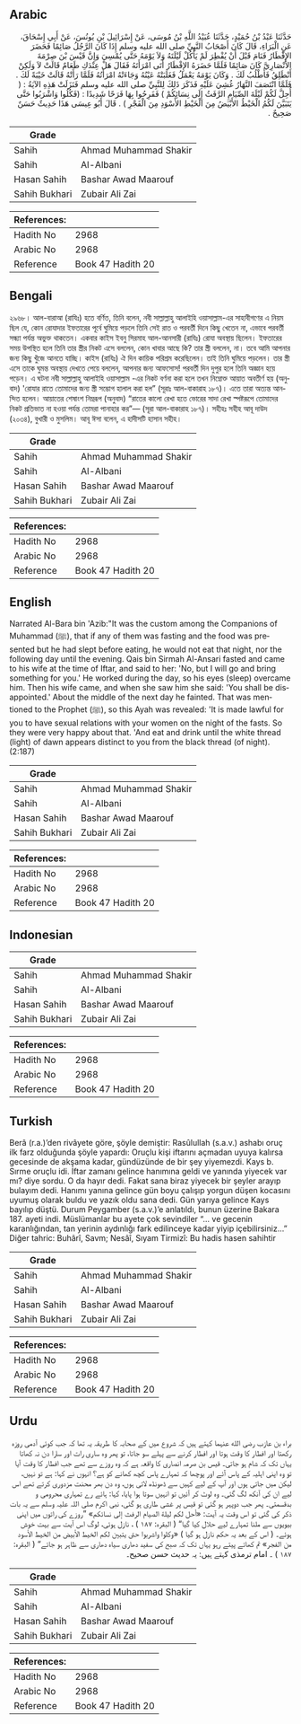 ## Arabic


<div dir="rtl" lang="ar" style={{fontSize:'larger',backgroundColor:'#f8f9fa',padding:20}}>
حَدَّثَنَا عَبْدُ بْنُ حُمَيْدٍ، حَدَّثَنَا عُبَيْدُ اللَّهِ بْنُ مُوسَى، عَنْ إِسْرَائِيلَ بْنِ يُونُسَ، عَنْ أَبِي إِسْحَاقَ، عَنِ الْبَرَاءِ، قَالَ كَانَ أَصْحَابُ النَّبِيِّ صلى الله عليه وسلم إِذَا كَانَ الرَّجُلُ صَائِمًا فَحَضَرَ الإِفْطَارُ فَنَامَ قَبْلَ أَنْ يُفْطِرَ لَمْ يَأْكُلْ لَيْلَتَهُ وَلاَ يَوْمَهُ حَتَّى يُمْسِيَ وَإِنَّ قَيْسَ بْنَ صِرْمَةَ الأَنْصَارِيَّ كَانَ صَائِمًا فَلَمَّا حَضَرَهُ الإِفْطَارُ أَتَى امْرَأَتَهُ فَقَالَ هَلْ عِنْدَكِ طَعَامٌ قَالَتْ لاَ وَلَكِنْ أَنْطَلِقُ فَأَطْلُبُ لَكَ ‏.‏ وَكَانَ يَوْمَهُ يَعْمَلُ فَغَلَبَتْهُ عَيْنُهُ وَجَاءَتْهُ امْرَأَتُهُ فَلَمَّا رَأَتْهُ قَالَتْ خَيْبَةً لَكَ ‏.‏ فَلَمَّا انْتَصَفَ النَّهَارُ غُشِيَ عَلَيْهِ فَذَكَرَ ذَلِكَ لِلنَّبِيِّ صلى الله عليه وسلم فَنَزَلَتْ هَذِهِ الآيَةُ ‏:‏ ‏(‏ أُحِلَّ لَكُمْ لَيْلَةَ الصِّيَامِ الرَّفَثُ إِلَى نِسَائِكُمْ ‏)‏ فَفَرِحُوا بِهَا فَرَحًا شَدِيدًا ‏:‏ ‏(‏فَكُلُوا وَاشْرَبُوا حَتَّى يَتَبَيَّنَ لَكُمُ الْخَيْطُ الأَبْيَضُ مِنَ الْخَيْطِ الأَسْوَدِ مِنَ الْفَجْرِ ‏)‏ ‏.‏ قَالَ أَبُو عِيسَى هَذَا حَدِيثٌ حَسَنٌ صَحِيحٌ ‏.‏
</div>
<div style={{backgroundColor:'#f8f9fa',padding:20, marginBottom: 10}}><table> <thead> <tr> <th>Grade</th> <th></th> </tr> </thead> <tbody> <tr><td>Sahih</td><td>Ahmad Muhammad Shakir</td></tr><tr><td>Sahih</td><td>Al-Albani</td></tr><tr><td>Hasan Sahih</td><td>Bashar Awad Maarouf</td></tr><tr><td>Sahih Bukhari</td><td>Zubair Ali Zai</td></tr></tbody></table><table> <thead> <tr> <th>References:</th> <th></th> </tr> </thead> <tbody><tr><td>Hadith No</td><td>2968</td></tr><tr><td>Arabic No</td><td>2968</td></tr><tr><td>Reference</td><td>Book 47 Hadith 20</td></tr></tbody></table></div>

## Bengali


<div dir="ltr" lang="bn" style={{fontSize:'larger',backgroundColor:'#f8f9fa',padding:20}}>
২৯৬৮। আল-বারাআ (রাযিঃ) হতে বর্ণিত, তিনি বলেন, নবী সাল্লাল্লাহু আলাইহি ওয়াসাল্লাম-এর সাহাবীগণের এ নিয়ম ছিল যে, কোন রোযাদার ইফতারের পূর্বে ঘুমিয়ে পড়লে তিনি সেই রাত ও পরবর্তী দিনে কিছু খেতেন না, এভাবে পরবর্তী সন্ধ্যা পর্যন্ত অভুক্ত থাকতেন। একবার কাইস ইবনু সিরমাহ আল-আনসারী (রাযিঃ) রোযা অবস্থায় ছিলেন। ইফতারের সময় উপস্থিত হলে তিনি তার স্ত্রীর নিকট এসে বললেন, কোন খাবার আছে কি? তার স্ত্রী বললেন, না। তবে আমি আপনার জন্য কিছু খুঁজে আনতে যাচ্ছি। কাইস (রাযিঃ) ঐ দিন কায়িক পরিশ্রম করেছিলেন। তাই তিনি ঘুমিয়ে পড়লেন। তার স্ত্রী এসে তাকে ঘুমন্ত অবস্থায় দেখতে পেয়ে বললেন, আপনার জন্য আফসোস! পরবর্তী দিন দুপুর হলে তিনি অজ্ঞান হয়ে পড়েন। এ ঘটনা নবী সাল্লাল্লাহু আলাইহি ওয়াসাল্লাম -এর নিকট বর্ণনা করা হলে তখন নিম্নোক্ত আয়াত অবতীর্ণ হয় (অনুবাদ) 'রোযার রাতে তোমাদের জন্য স্ত্রী সম্ভোগ হালাল করা হল” (সূরাঃ আল-বাকারাহ ১৮৭)। এতে তারা অত্যন্ত আনন্দিত হলেন। আয়াতের শেষাংশ নিম্নরূপ (অনুবাদ) “রাতের কালো রেখা হতে ভোরের সাদা রেখা স্পষ্টরূপে তোমাদের নিকট প্রতিভাত না হওয়া পর্যন্ত তোমরা পানাহার কর”— (সূরা আল-বাকারাহ ১৮৭)। সহীহঃ সহীহ আবূ দাউদ (২০৩৪), বুখারী ও মুসলিম। আবূ ঈসা বলেন, এ হাদীসটি হাসান সহীহ।
</div>
<div style={{backgroundColor:'#f8f9fa',padding:20, marginBottom: 10}}><table> <thead> <tr> <th>Grade</th> <th></th> </tr> </thead> <tbody> <tr><td>Sahih</td><td>Ahmad Muhammad Shakir</td></tr><tr><td>Sahih</td><td>Al-Albani</td></tr><tr><td>Hasan Sahih</td><td>Bashar Awad Maarouf</td></tr><tr><td>Sahih Bukhari</td><td>Zubair Ali Zai</td></tr></tbody></table><table> <thead> <tr> <th>References:</th> <th></th> </tr> </thead> <tbody><tr><td>Hadith No</td><td>2968</td></tr><tr><td>Arabic No</td><td>2968</td></tr><tr><td>Reference</td><td>Book 47 Hadith 20</td></tr></tbody></table></div>

## English


<div dir="ltr" lang="en" style={{fontSize:'larger',backgroundColor:'#f8f9fa',padding:20}}>
Narrated Al-Bara bin 'Azib:"It was the custom among the Companions of Muhammad (ﷺ), that if any of them was fasting and the food was presented but he had slept before eating, he would not eat that night, nor the following day until the evening. Qais bin Sirmah Al-Ansari fasted and came to his wife at the time of Iftar, and said to her: 'No, but I will go and bring something for you.' He worked during the day, so his eyes (sleep) overcame him. Then his wife came, and when she saw him she said: 'You shall be disappointed.' About the middle of the next day he fainted. That was mentioned to the Prophet (ﷺ), so this Ayah was revealed: 'It is made lawful for you to have sexual relations with your women on the night of the fasts. So they were very happy about that. 'And eat and drink until the white thread (light) of dawn appears distinct to you from the black thread (of night). (2:187)
</div>
<div style={{backgroundColor:'#f8f9fa',padding:20, marginBottom: 10}}><table> <thead> <tr> <th>Grade</th> <th></th> </tr> </thead> <tbody> <tr><td>Sahih</td><td>Ahmad Muhammad Shakir</td></tr><tr><td>Sahih</td><td>Al-Albani</td></tr><tr><td>Hasan Sahih</td><td>Bashar Awad Maarouf</td></tr><tr><td>Sahih Bukhari</td><td>Zubair Ali Zai</td></tr></tbody></table><table> <thead> <tr> <th>References:</th> <th></th> </tr> </thead> <tbody><tr><td>Hadith No</td><td>2968</td></tr><tr><td>Arabic No</td><td>2968</td></tr><tr><td>Reference</td><td>Book 47 Hadith 20</td></tr></tbody></table></div>

## Indonesian


<div dir="ltr" lang="id" style={{fontSize:'larger',backgroundColor:'#f8f9fa',padding:20}}>

</div>
<div style={{backgroundColor:'#f8f9fa',padding:20, marginBottom: 10}}><table> <thead> <tr> <th>Grade</th> <th></th> </tr> </thead> <tbody> <tr><td>Sahih</td><td>Ahmad Muhammad Shakir</td></tr><tr><td>Sahih</td><td>Al-Albani</td></tr><tr><td>Hasan Sahih</td><td>Bashar Awad Maarouf</td></tr><tr><td>Sahih Bukhari</td><td>Zubair Ali Zai</td></tr></tbody></table><table> <thead> <tr> <th>References:</th> <th></th> </tr> </thead> <tbody><tr><td>Hadith No</td><td>2968</td></tr><tr><td>Arabic No</td><td>2968</td></tr><tr><td>Reference</td><td>Book 47 Hadith 20</td></tr></tbody></table></div>

## Turkish


<div dir="ltr" lang="tr" style={{fontSize:'larger',backgroundColor:'#f8f9fa',padding:20}}>
Berâ (r.a.)’den rivâyete göre, şöyle demiştir: Rasûlullah (s.a.v.) ashabı oruç ilk farz olduğunda şöyle yapardı: Oruçlu kişi iftarını açmadan uyuya kalırsa gecesinde de akşama kadar, gündüzünde de bir şey yiyemezdi. Kays b. Sırme oruçlu idi. İftar zamanı gelince hanımına geldi ve yanında yiyecek var mı? diye sordu. O da hayır dedi. Fakat sana biraz yiyecek bir şeyler arayıp bulayım dedi. Hanımı yanına gelince gün boyu çalışıp yorgun düşen kocasını uyumuş olarak buldu ve yazık oldu sana dedi. Gün yarıya gelince Kays bayılıp düştü. Durum Peygamber (s.a.v.)’e anlatıldı, bunun üzerine Bakara 187. ayeti indi. Müslümanlar bu ayete çok sevindiler “... ve gecenin karanlığından, tan yerinin aydınlığı fark edilinceye kadar yiyip içebilirsiniz...” Diğer tahric: Buhârî, Savm; Nesâî, Sıyam Tirmizî: Bu hadis hasen sahihtir
</div>
<div style={{backgroundColor:'#f8f9fa',padding:20, marginBottom: 10}}><table> <thead> <tr> <th>Grade</th> <th></th> </tr> </thead> <tbody> <tr><td>Sahih</td><td>Ahmad Muhammad Shakir</td></tr><tr><td>Sahih</td><td>Al-Albani</td></tr><tr><td>Hasan Sahih</td><td>Bashar Awad Maarouf</td></tr><tr><td>Sahih Bukhari</td><td>Zubair Ali Zai</td></tr></tbody></table><table> <thead> <tr> <th>References:</th> <th></th> </tr> </thead> <tbody><tr><td>Hadith No</td><td>2968</td></tr><tr><td>Arabic No</td><td>2968</td></tr><tr><td>Reference</td><td>Book 47 Hadith 20</td></tr></tbody></table></div>

## Urdu


<div dir="rtl" lang="ur" style={{fontSize:'larger',backgroundColor:'#f8f9fa',padding:20}}>
براء بن عازب رضی الله عنہما کہتے ہیں کہ شروع میں کے صحابہ کا طریقہ یہ تھا کہ جب کوئی آدمی روزہ رکھتا اور افطار کا وقت ہوتا اور افطار کرنے سے پہلے سو جاتا، تو پھر وہ ساری رات اور سارا دن نہ کھاتا یہاں تک کہ شام ہو جاتی۔ قیس بن صرمہ انصاری کا واقعہ ہے کہ وہ روزے سے تھے جب افطار کا وقت آیا تو وہ اپنی اہلیہ کے پاس آئے اور پوچھا کہ تمہارے پاس کچھ کھانے کو ہے؟ انہوں نے کہا: ہے تو نہیں، لیکن میں جاتی ہوں اور آپ کے لیے کہیں سے ڈھونڈھ لاتی ہوں، وہ دن بھر محنت مزدوری کرتے تھے اس لیے ان کی آنکھ لگ گئی۔ وہ لوٹ کر آئیں تو انہیں سوتا ہوا پایا، کہا: ہائے رے تمہاری محرومی و بدقسمتی۔ پھر جب دوپہر ہو گئی تو قیس پر غشی طاری ہو گئی، نبی اکرم صلی اللہ علیہ وسلم سے یہ بات ذکر کی گئی تو اس وقت یہ آیت: «أحل لكم ليلة الصيام الرفث إلى نسائكم» ”روزے کی راتوں میں اپنی بیویوں سے ملنا تمہارے لیے حلال کیا گیا“ ( البقرہ: ۱۸۷ ) ، نازل ہوئی، لوگ اس آیت سے بہت خوش ہوئے۔ ( اس کے بعد یہ حکم نازل ہو گیا ) «وكلوا واشربوا حتى يتبين لكم الخيط الأبيض من الخيط الأسود من الفجر» تم کھاتے پیتے رہو یہاں تک کہ صبح کی سفید دھاری سیاہ دھاری سے ظاہر ہو جائے“ ( البقرہ: ۱۸۷ ) ۔ امام ترمذی کہتے ہیں: یہ حدیث حسن صحیح۔
</div>
<div style={{backgroundColor:'#f8f9fa',padding:20, marginBottom: 10}}><table> <thead> <tr> <th>Grade</th> <th></th> </tr> </thead> <tbody> <tr><td>Sahih</td><td>Ahmad Muhammad Shakir</td></tr><tr><td>Sahih</td><td>Al-Albani</td></tr><tr><td>Hasan Sahih</td><td>Bashar Awad Maarouf</td></tr><tr><td>Sahih Bukhari</td><td>Zubair Ali Zai</td></tr></tbody></table><table> <thead> <tr> <th>References:</th> <th></th> </tr> </thead> <tbody><tr><td>Hadith No</td><td>2968</td></tr><tr><td>Arabic No</td><td>2968</td></tr><tr><td>Reference</td><td>Book 47 Hadith 20</td></tr></tbody></table></div>